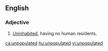 ==English==

===Adjective===
{{en-adj}}

#[[uninhabited|Uninhabited]], having no human residents.

[[ca:unpopulated]]
[[hu:unpopulated]]
[[vi:unpopulated]]